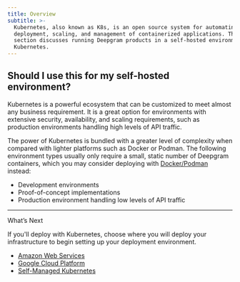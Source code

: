 ```yaml
---
title: Overview
subtitle: >-
  Kubernetes, also known as K8s, is an open source system for automating
  deployment, scaling, and management of containerized applications. This guide
  section discusses running Deepgram products in a self-hosted environment using
  Kubernetes.
---
```



## Should I use this for my self-hosted environment?

Kubernetes is a powerful ecosystem that can be customized to meet almost any business requirement. It is a great option for environments with extensive security, availability, and scaling requirements, such as production environments handling high levels of API traffic.

The power of Kubernetes is bundled with a greater level of complexity when compared with lighter platforms such as Docker or Podman. The following environment types usually only require a small, static number of Deepgram containers, which you may consider deploying with [Docker/Podman](/docs/dockerpodman) instead:

* Development environments
* Proof-of-concept implementations
* Production environment handling low levels of API traffic

***

What’s Next

If you'll deploy with Kubernetes, choose where you will deploy your infrastructure to begin setting up your deployment environment.

* [Amazon Web Services](/docs/aws-k8s)
* [Google Cloud Platform](/docs/gcp-k8s)
* [Self-Managed Kubernetes](/docs/self-managed-kubernetes)
